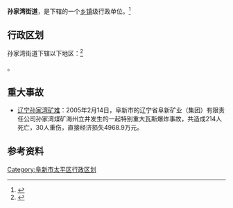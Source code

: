 {{中国乡级行政区|21/09/04/004/000}}

'''孙家湾街道'''，是{{PRC admin/fullname|21/09/04/004/000|3}}下辖的一个[[乡镇|乡镇]]级行政单位。<ref>{{PRC admin/ref sgc|{{PRC admin/parent|21/09/04/004/000}}}}</ref>

== 行政区划 ==
孙家湾街道下辖以下地区：<ref>{{PRC admin/ref sgc|21/09/04/004/000}}</ref>

{{PRC admin/children|21/09/04/004/000}}。

==重大事故==
*[[辽宁孙家湾矿难|辽宁孙家湾矿难]]：2005年2月14日，阜新市的辽宁省阜新矿业（集团）有限责任公司孙家湾煤矿海州立井发生的一起特别重大瓦斯爆炸事故，共造成214人死亡，30人重伤，直接经济损失4968.9万元。

== 参考资料 ==

{{reflist}}

{{行政区划小作品}}
{{PRC admin/navcat|21/09/04/004/000}}
[[Category:阜新市太平区行政区划|Category:阜新市太平区行政区划]]